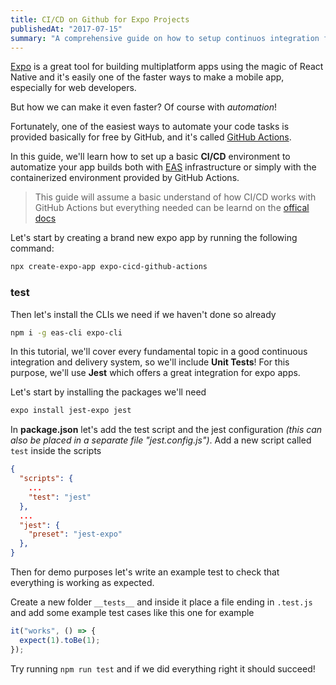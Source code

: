 ```yaml
---
title: CI/CD on Github for Expo Projects
publishedAt: "2017-07-15"
summary: "A comprehensive guide on how to setup continuos integration for your expo apps."
---
```


[Expo](https://expo.dev) is a great tool for building multiplatform apps using the magic of React Native and it's easily one of the faster ways to make a mobile app, especially for web developers.

But how we can make it even faster? Of course with _automation_!

Fortunately, one of the easiest ways to automate your code tasks is provided basically for free by GitHub, and it's called [GitHub Actions](https://github.com/features/actions).

In this guide, we'll learn how to set up a basic **CI/CD** environment to automatize your app builds both with [EAS](https://expo.dev/eas) infrastructure or simply with the containerized environment provided by GitHub Actions.

> This guide will assume a basic understand of how CI/CD works with GitHub Actions but everything needed can be learnd on the [offical docs](https://docs.github.com/en/actions)

Let's start by creating a brand new expo app by running the following command:

```bash
npx create-expo-app expo-cicd-github-actions
```

### test

Then let's install the CLIs we need if we haven't done so already

```bash
npm i -g eas-cli expo-cli
```

In this tutorial, we'll cover every fundamental topic in a good continuous integration and delivery system, so we'll include **Unit Tests**! For this purpose, we'll use **Jest** which offers a great integration for expo apps.

Let's start by installing the packages we'll need

```bash
expo install jest-expo jest
```

In **package.json** let's add the test script and the jest configuration _(this can also be placed in a separate file "jest.config.js")_. Add a new script called `test` inside the scripts

```json
{
  "scripts": {
    ...
    "test": "jest"
  },
  ...
  "jest": {
    "preset": "jest-expo"
  },
}
```

Then for demo purposes let's write an example test to check that everything is working as expected.

Create a new folder `__tests__` and inside it place a file ending in `.test.js` and add some example test cases like this one for example

```js
it("works", () => {
  expect(1).toBe(1);
});
```

Try running `npm run test` and if we did everything right it should succeed!
